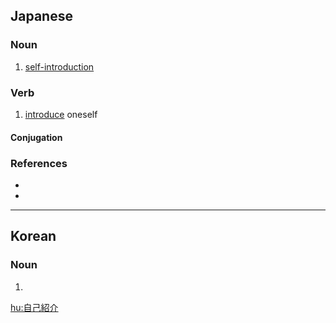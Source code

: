 ==Japanese==
{{ja-kanjitab|じ|こ|しょう|かい|yomi=on}}

===Noun===
{{ja-noun|じこしょうかい}}

# [[self-]][[introduction]]

===Verb===
{{ja-verb-suru|じこしょうかい}}

# [[introduce]] oneself

====Conjugation====
{{ja-suru|じこしょうかい}}

===References===
* {{R:Kojien}}
* {{R:Meikyo}}

----

==Korean==
{{ko-hanjatab}}

===Noun===
{{ko-noun|hj|hangeul=자기소개}}

# {{hanja form of|자기소개|[[self-]][[introduction]]}}

[[hu:自己紹介]]